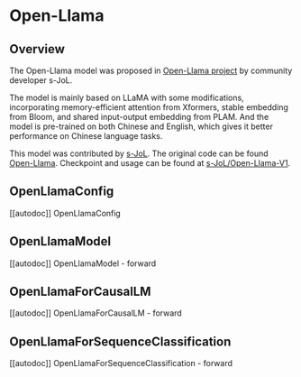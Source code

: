 <!--Copyright 2023 The HuggingFace Team. All rights reserved.

Licensed under the Apache License, Version 2.0 (the "License"); you may not use this file except in compliance with
the License. You may obtain a copy of the License at

http://www.apache.org/licenses/LICENSE-2.0

Unless required by applicable law or agreed to in writing, software distributed under the License is distributed on
an "AS IS" BASIS, WITHOUT WARRANTIES OR CONDITIONS OF ANY KIND, either express or implied. See the License for the
specific language governing permissions and limitations under the License.
-->

# Open-Llama

## Overview

The Open-Llama model was proposed in [Open-Llama project](https://github.com/s-JoL/Open-Llama) by community developer s-JoL.

The model is mainly based on LLaMA with some modifications, incorporating memory-efficient attention from Xformers, stable embedding from Bloom, and shared input-output embedding from PLAM.
And the model is pre-trained on both Chinese and English, which gives it better performance on Chinese language tasks.

This model was contributed by [s-JoL](https://huggingface.co/s-JoL).
The original code can be found [Open-Llama](https://github.com/s-JoL/Open-Llama).
Checkpoint and usage can be found at [s-JoL/Open-Llama-V1](https://huggingface.co/s-JoL/Open-Llama-V1).


## OpenLlamaConfig

[[autodoc]] OpenLlamaConfig

## OpenLlamaModel

[[autodoc]] OpenLlamaModel
    - forward

## OpenLlamaForCausalLM

[[autodoc]] OpenLlamaForCausalLM
    - forward

## OpenLlamaForSequenceClassification

[[autodoc]] OpenLlamaForSequenceClassification
    - forward
